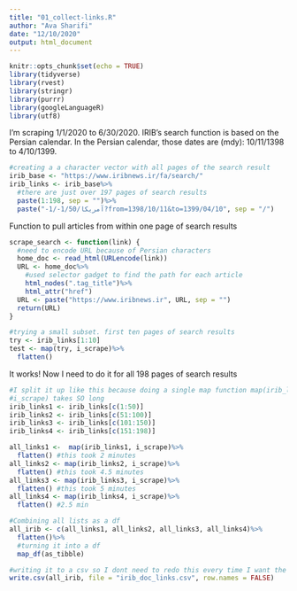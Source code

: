 ```yaml
---
title: "01_collect-links.R"
author: "Ava Sharifi"
date: "12/10/2020"
output: html_document
---
```


```r
knitr::opts_chunk$set(echo = TRUE)
library(tidyverse)
library(rvest) 
library(stringr)
library(purrr)
library(googleLanguageR)
library(utf8)
```

I'm scraping 1/1/2020 to 6/30/2020. IRIB's search function is based on the Persian calendar. In the Persian calendar, those dates are (mdy): 10/11/1398 to 4/10/1399. 
```r
#creating a a character vector with all pages of the search result
irib_base <- "https://www.iribnews.ir/fa/search/"
irib_links <- irib_base%>%
  #there are just over 197 pages of search results
  paste(1:198, sep = "")%>%
  paste("-1/-1/50/آمریکا?from=1398/10/11&to=1399/04/10", sep = "/")
```

Function to pull articles from within one page of search results
```r
scrape_search <- function(link) {
  #need to encode URL because of Persian characters
  home_doc <- read_html(URLencode(link))
  URL <- home_doc%>%
    #used selector gadget to find the path for each article
    html_nodes(".tag_title")%>%
    html_attr("href")
  URL <- paste("https://www.iribnews.ir", URL, sep = "")
  return(URL)
}

#trying a small subset. first ten pages of search results
try <- irib_links[1:10]
test <- map(try, i_scrape)%>%
  flatten()
```

It works! Now I need to do it for all 198 pages of search results
```r
#I split it up like this because doing a single map function map(irib_links, 
#i_scrape) takes SO long
irib_links1 <- irib_links[c(1:50)]
irib_links2 <- irib_links[c(51:100)]
irib_links3 <- irib_links[c(101:150)]
irib_links4 <- irib_links[c(151:198)]

all_links1 <-  map(irib_links1, i_scrape)%>%
  flatten() #this took 2 minutes
all_links2 <- map(irib_links2, i_scrape)%>%
  flatten() #this took 4.5 minutes
all_links3 <- map(irib_links3, i_scrape)%>%
  flatten() #this took 5 minutes
all_links4 <- map(irib_links4, i_scrape)%>%
  flatten() #2.5 min

#Combining all lists as a df
all_irib <- c(all_links1, all_links2, all_links3, all_links4)%>%
  flatten()%>%
  #turning it into a df
  map_df(as_tibble) 

#writing it to a csv so I dont need to redo this every time I want the links
write.csv(all_irib, file = "irib_doc_links.csv", row.names = FALSE)
```
